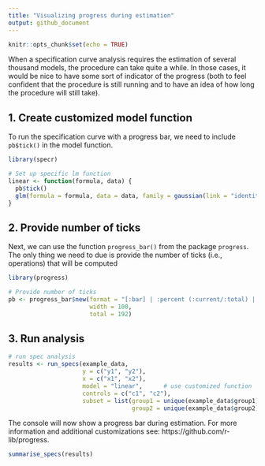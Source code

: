 ```yaml
---
title: "Visualizing progress during estimation"
output: github_document
---
```


```r
knitr::opts_chunk$set(echo = TRUE)
```


When a specification curve analysis requires the estimation of several thousand models, the procedure can take quite a while. In those cases, it would be nice to have some sort of indicator of the progress (both to feel confident that the procedure is still running and to have an idea of how long the procedure will still take).

## 1. Create customized model function

To run the specification curve with a progress bar, we need to include `pb$tick()` in the model function. 

```r
library(specr)

# Set up specific lm function
linear <- function(formula, data) {
  pb$tick()
  glm(formula = formula, data = data, family = gaussian(link = "identity"))
}
```

## 2. Provide number of ticks

Next, we can use the function `progress_bar()` from the package `progress`. The only thing we need to due is provide the number of ticks (i.e., operations) that will be computed

```r
library(progress)

# Provide number of ticks
pb <- progress_bar$new(format = "[:bar] | :percent (:current/:total) | Finished in:eta",
                       width = 100,
                       total = 192)
```

## 3. Run analysis

```r
# run spec analysis
results <- run_specs(example_data,
                     y = c("y1", "y2"),
                     x = c("x1", "x2"),
                     model = "linear",      # use customized function
                     controls = c("c1", "c2"),
                     subset = list(group1 = unique(example_data$group1),
                                   group2 = unique(example_data$group2)))

```

The console will now show a progress bar during estimation. For more information and additional customizations see: https://github.com/r-lib/progress. 


```r
summarise_specs(results)
```





